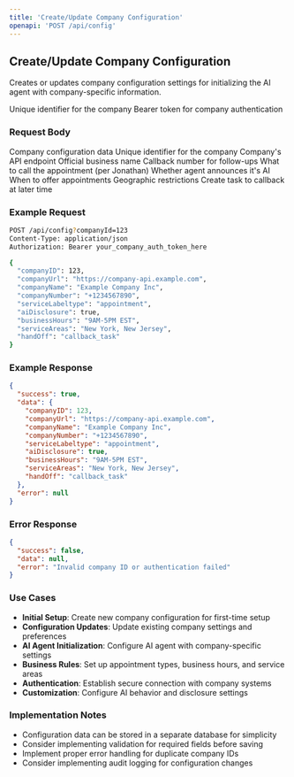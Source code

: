 ```yaml
---
title: 'Create/Update Company Configuration'
openapi: 'POST /api/config'
---
```


## Create/Update Company Configuration

Creates or updates company configuration settings for initializing the AI agent with company-specific information.

<ParamField path="query" type="string" name="companyId" required>
  Unique identifier for the company
</ParamField>

<ParamField path="header" type="string" name="Authorization" required>
  Bearer token for company authentication
</ParamField>

### Request Body

<ParamField path="body" type="object" name="configData" required>
  Company configuration data
</ParamField>

<ParamField path="body" type="integer" name="companyID" required>
  Unique identifier for the company
</ParamField>

<ParamField path="body" type="string" name="companyUrl" required>
  Company's API endpoint
</ParamField>

<ParamField path="body" type="string" name="companyName" required>
  Official business name
</ParamField>

<ParamField path="body" type="string" name="companyNumber" required>
  Callback number for follow-ups
</ParamField>

<ParamField path="body" type="string" name="serviceLabeltype">
  What to call the appointment (per Jonathan)
</ParamField>

<ParamField path="body" type="boolean" name="aiDisclosure">
  Whether agent announces it's AI
</ParamField>

<ParamField path="body" type="string" name="businessHours">
  When to offer appointments
</ParamField>

<ParamField path="body" type="string" name="serviceAreas">
  Geographic restrictions
</ParamField>

<ParamField path="body" type="string" name="handOff">
  Create task to callback at later time
</ParamField>


### Example Request

```bash
POST /api/config?companyId=123
Content-Type: application/json
Authorization: Bearer your_company_auth_token_here

{
  "companyID": 123,
  "companyUrl": "https://company-api.example.com",
  "companyName": "Example Company Inc",
  "companyNumber": "+1234567890",
  "serviceLabeltype": "appointment",
  "aiDisclosure": true,
  "businessHours": "9AM-5PM EST",
  "serviceAreas": "New York, New Jersey",
  "handOff": "callback_task"
}
```

### Example Response

```json
{
  "success": true,
  "data": {
    "companyID": 123,
    "companyUrl": "https://company-api.example.com",
    "companyName": "Example Company Inc",
    "companyNumber": "+1234567890",
    "serviceLabeltype": "appointment",
    "aiDisclosure": true,
    "businessHours": "9AM-5PM EST",
    "serviceAreas": "New York, New Jersey",
    "handOff": "callback_task"
  },
  "error": null
}
```

### Error Response

```json
{
  "success": false,
  "data": null,
  "error": "Invalid company ID or authentication failed"
}
```

### Use Cases

- **Initial Setup**: Create new company configuration for first-time setup
- **Configuration Updates**: Update existing company settings and preferences
- **AI Agent Initialization**: Configure AI agent with company-specific settings
- **Business Rules**: Set up appointment types, business hours, and service areas
- **Authentication**: Establish secure connection with company systems
- **Customization**: Configure AI behavior and disclosure settings

### Implementation Notes

- Configuration data can be stored in a separate database for simplicity
- Consider implementing validation for required fields before saving
- Implement proper error handling for duplicate company IDs
- Consider implementing audit logging for configuration changes
